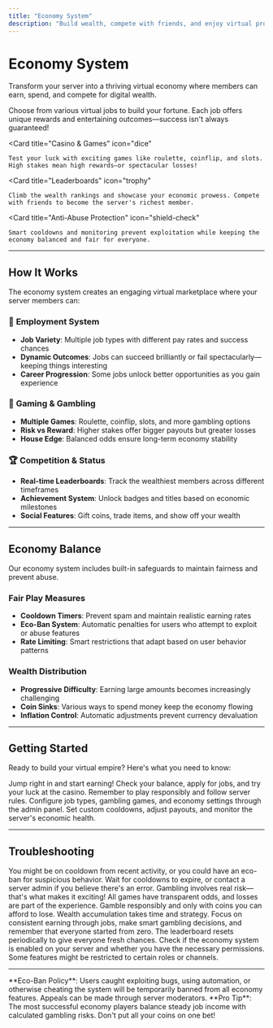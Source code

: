 ```yaml
---
title: "Economy System"
description: "Build wealth, compete with friends, and enjoy virtual prosperity in your server community."
---
```


# Economy System

Transform your server into a thriving virtual economy where members can earn, spend, and compete for digital wealth.

<CardGroup cols={2}>
  <Card
    title="Work & Earn"
    icon="briefcase"
  >
    Choose from various virtual jobs to build your fortune. Each job offers unique rewards and entertaining outcomes—success isn't always guaranteed!
  </Card>

  <Card
    title="Casino & Games"
    icon="dice"
  >
    Test your luck with exciting games like roulette, coinflip, and slots. High stakes mean high rewards—or spectacular losses!
  </Card>

  <Card
    title="Leaderboards"
    icon="trophy"
  >
    Climb the wealth rankings and showcase your economic prowess. Compete with friends to become the server's richest member.
  </Card>

  <Card
    title="Anti-Abuse Protection"
    icon="shield-check"
  >
    Smart cooldowns and monitoring prevent exploitation while keeping the economy balanced and fair for everyone.
  </Card>
</CardGroup>

---

## How It Works

The economy system creates an engaging virtual marketplace where your server members can:

### 💼 **Employment System**
- **Job Variety**: Multiple job types with different pay rates and success chances
- **Dynamic Outcomes**: Jobs can succeed brilliantly or fail spectacularly—keeping things interesting
- **Career Progression**: Some jobs unlock better opportunities as you gain experience

### 🎰 **Gaming & Gambling**
- **Multiple Games**: Roulette, coinflip, slots, and more gambling options
- **Risk vs Reward**: Higher stakes offer bigger payouts but greater losses
- **House Edge**: Balanced odds ensure long-term economy stability

### 🏆 **Competition & Status**
- **Real-time Leaderboards**: Track the wealthiest members across different timeframes
- **Achievement System**: Unlock badges and titles based on economic milestones
- **Social Features**: Gift coins, trade items, and show off your wealth

---

## Economy Balance

<Info>
Our economy system includes built-in safeguards to maintain fairness and prevent abuse.
</Info>

### Fair Play Measures
- **Cooldown Timers**: Prevent spam and maintain realistic earning rates
- **Eco-Ban System**: Automatic penalties for users who attempt to exploit or abuse features
- **Rate Limiting**: Smart restrictions that adapt based on user behavior patterns

### Wealth Distribution
- **Progressive Difficulty**: Earning large amounts becomes increasingly challenging
- **Coin Sinks**: Various ways to spend money keep the economy flowing
- **Inflation Control**: Automatic adjustments prevent currency devaluation

---

## Getting Started

Ready to build your virtual empire? Here's what you need to know:

<CardGroup cols={1}>
  <Card title="For Server Members" icon="user">
    Jump right in and start earning! Check your balance, apply for jobs, and try your luck at the casino. Remember to play responsibly and follow server rules.
  </Card>
  
  <Card title="For Server Admins" icon="settings">
    Configure job types, gambling games, and economy settings through the admin panel. Set custom cooldowns, adjust payouts, and monitor the server's economic health.
  </Card>
</CardGroup>

---

## Troubleshooting

<Accordion>
  <AccordionItem title="Why can't I earn coins?">
    You might be on cooldown from recent activity, or you could have an eco-ban for suspicious behavior. Wait for cooldowns to expire, or contact a server admin if you believe there's an error.
  </AccordionItem>

  <AccordionItem title="I lost all my coins gambling!">
    Gambling involves real risk—that's what makes it exciting! All games have transparent odds, and losses are part of the experience. Gamble responsibly and only with coins you can afford to lose.
  </AccordionItem>

  <AccordionItem title="Someone has way more coins than me">
    Wealth accumulation takes time and strategy. Focus on consistent earning through jobs, make smart gambling decisions, and remember that everyone started from zero. The leaderboard resets periodically to give everyone fresh chances.
  </AccordionItem>

  <AccordionItem title="Economy features aren't working">
    Check if the economy system is enabled on your server and whether you have the necessary permissions. Some features might be restricted to certain roles or channels.
  </AccordionItem>
</Accordion>

---

<Warning>
**Eco-Ban Policy**: Users caught exploiting bugs, using automation, or otherwise cheating the system will be temporarily banned from all economy features. Appeals can be made through server moderators.
</Warning>

<Tip>
**Pro Tip**: The most successful economy players balance steady job income with calculated gambling risks. Don't put all your coins on one bet!
</Tip>